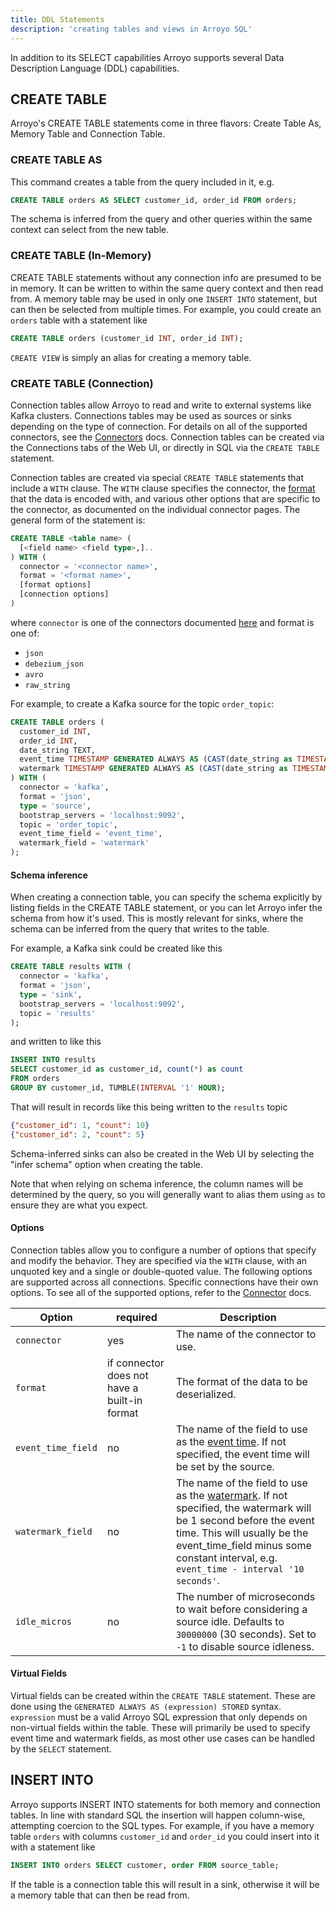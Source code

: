```yaml
---
title: DDL Statements
description: 'creating tables and views in Arroyo SQL'
---
```


In addition to its SELECT capabilities Arroyo supports several Data Description Language (DDL) capabilities.

## CREATE TABLE

Arroyo's CREATE TABLE statements come in three flavors: Create Table As, Memory Table and Connection Table.

### CREATE TABLE AS

This command creates a table from the query included in it, e.g.

```sql
CREATE TABLE orders AS SELECT customer_id, order_id FROM orders;
```

The schema is inferred from the query and other queries within the same context can select from the new table.

### CREATE TABLE (In-Memory)

CREATE TABLE statements without any connection info are presumed to be in
memory. It can be written to within the same query context and then read from. A
memory table may be used in only one `INSERT INTO` statement, but can then be
selected from multiple times. For example, you could create an `orders` table
with a statement like

```sql
CREATE TABLE orders (customer_id INT, order_id INT);
```

`CREATE VIEW` is simply an alias for creating a memory table.

### CREATE TABLE (Connection)

Connection tables allow Arroyo to read and write to external systems like Kafka
clusters. Connections tables may be used as sources or sinks depending on
the type of connection. For details on all of the supported connectors, see the
[Connectors](/connectors) docs. Connection tables can be created via the
Connections tabs of the Web UI, or directly in SQL via the `CREATE TABLE`
statement.

Connection tables are created via special `CREATE TABLE` statements that include
a `WITH` clause. The `WITH` clause specifies the connector, the
[format](/connectors/formats) that the data is encoded with, and various other
options that are specific to the connector, as documented on the individual
connector pages. The general form of the statement is:

```sql
CREATE TABLE <table name> (
  [<field name> <field type>,]..
) WITH (
  connector = '<connector name>',
  format = '<format name>',
  [format options]
  [connection options]
)
```

where `connector` is one of the connectors documented [here](/connectors) and
format is one of:

* `json`
* `debezium_json`
* `avro`
* `raw_string`

For example, to create a Kafka source for the topic `order_topic`:

```sql
CREATE TABLE orders (
  customer_id INT,
  order_id INT,
  date_string TEXT,
  event_time TIMESTAMP GENERATED ALWAYS AS (CAST(date_string as TIMESTAMP)) STORED,
  watermark TIMESTAMP GENERATED ALWAYS AS (CAST(date_string as TIMESTAMP) - INTERVAL '15' SECOND) STORED
) WITH (
  connector = 'kafka',
  format = 'json',
  type = 'source',
  bootstrap_servers = 'localhost:9092',
  topic = 'order_topic',
  event_time_field = 'event_time',
  watermark_field = 'watermark'
);
```

#### Schema inference

When creating a connection table, you can specify the schema explicitly by listing
fields in the CREATE TABLE statement, or you can let Arroyo infer the schema from
how it's used. This is mostly relevant for sinks, where the schema can be inferred
from the query that writes to the table.

For example, a Kafka sink could be created like this

```sql
CREATE TABLE results WITH (
  connector = 'kafka',
  format = 'json',
  type = 'sink',
  bootstrap_servers = 'localhost:9092',
  topic = 'results'
);
```

and written to like this

```sql
INSERT INTO results
SELECT customer_id as customer_id, count(*) as count
FROM orders
GROUP BY customer_id, TUMBLE(INTERVAL '1' HOUR);
```

That will result in records like this being written to the `results` topic

```json
{"customer_id": 1, "count": 10}
{"customer_id": 2, "count": 5}
```

Schema-inferred sinks can also be created in the Web UI by selecting the "infer schema"
option when creating the table.

Note that when relying on schema inference, the column names will be determined
by the query, so you will generally want to alias them using `as` to ensure they
are what you expect.


#### Options

Connection tables allow you to configure a number of options that specify and
modify the behavior. They are specified via the `WITH` clause, with an unquoted
key and a single or double-quoted value. The following options are supported
across all connections. Specific connections have their own options. To see all
of the supported options, refer to the [Connector](/connectors) docs.


| Option           | required  | Description |
|--------          | --------- |-------------|
| `connector`      | yes  | The name of the connector to use.|
| `format`         | if connector does not have a built-in format  | The format of the data to be deserialized. |
| `event_time_field`| no  | The name of the field to use as the [event time](/concepts#event-time). If not specified, the event time will be set by the source.|
| `watermark_field` | no  | The name of the field to use as the [watermark](/concepts#watermark). If not specified, the watermark will be 1 second before the event time. This will usually be the event_time_field minus some constant interval, e.g. `event_time - interval '10 seconds'`.|
| `idle_micros`    | no  | The number of microseconds to wait before considering a source idle. Defaults to `30000000` (30 seconds). Set to `-1` to disable source idleness.|

#### Virtual Fields

Virtual fields can be created within the `CREATE TABLE` statement.
These are done using the `GENERATED ALWAYS AS (expression) STORED` syntax.
`expression` must be a valid Arroyo SQL expression that only depends on non-virtual fields within the table.
These will primarily be used to specify event time and watermark fields,
as most other use cases can be handled by the `SELECT` statement.

## INSERT INTO

Arroyo supports INSERT INTO statements for both memory and connection tables. In
line with standard SQL the insertion will happen column-wise, attempting
coercion to the SQL types. For example, if you have a memory table `orders` with
columns `customer_id` and `order_id` you could insert into it with a statement
like

```sql
INSERT INTO orders SELECT customer, order FROM source_table;
```

If the table is a connection table this will result in a sink,
otherwise it will be a memory table that can then be read from.
